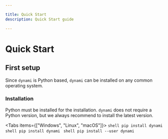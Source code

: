 ```yaml
---

title: Quick Start
description: Quick Start guide

---
```



# Quick Start

## First setup

Since `dynami` is Python based, `dynami` can be installed on any common operating system.

<Steps>

### Installation

Python must be installed for the installation. `dynami` does not require a Python version, but we always recommend to install the latest version.

<Tabs items={["Windows", "Linux", "macOS"]}>
    <Tab>
        ```shell
        pip install dynami
        ```
    </Tab>
    <Tab>
        ```shell
        pip install dynami
        ```
    </Tab>
    <Tab>
        ```shell
        pip install --user dynami
        ```
    </Tab>
</Tabs>

</Steps>